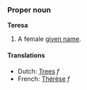 ===Proper noun===
'''Teresa'''

#A female [[given name]].

====Translations====
*Dutch: [[Trees]] ''f''
*French: [[Thérèse]] ''f''